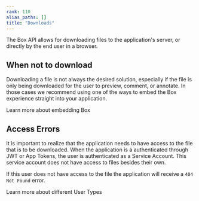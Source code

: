 ```yaml
---
rank: 110
alias_paths: []
title: "Downloads"
---
```

The Box API allows for downloading files to the application's server, or directly
by the end user in a browser.

## When not to download

Downloading a file is not always the desired solution, especially if the file is
only being downloaded for the user to preview, comment, or annotate. In those
cases we recommend using one of the ways to embed the Box experience straight
into your application.

<CTA to="g://embed/">
  Learn more about embedding Box
</CTA>

## Access Errors

It is important to realize that the application needs to have access to the
file that is to be downloaded. When the application is a authenticated through
JWT or App Tokens, the user is authenticated as a Service Account. This service
account does not have access to files besides their own.

If this user does not have access to the file the application will receive a
`404 Not Found` error.

<CTA to="page://platform/user-types">
  Learn more about different User Types
</CTA>
